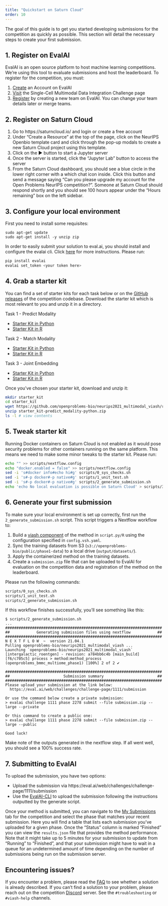 ```yaml
---
title: "Quickstart on Saturn Cloud"
order: 10
---
```


The goal of this guide is to get you started developing submissions for the competition as quickly as possible. This section will detail the necessary steps to create your first submission.

## 1. Register on EvalAI

EvalAI is an open source platform to host machine learning competitions. We're using this tool to evaluate submissions and host the leaderboard. To register for the competition, you must:

1. [Create](https://eval.ai/auth/signup) an Account on EvalAI
2. [Visit](https://eval.ai/web/challenges/challenge-page/1111/overview) the Single-Cell Multimodal Data Integration Challenge page
3. [Register](https://eval.ai/web/challenges/challenge-page/1111/participate) by creating a new team on EvalAI. You can change your team details later or merge teams.

## 2. Register on Saturn Cloud

1. Go to https://saturncloud.io/ and login or create a free account
2. Under "Create a Resource" at the top of the page, click on the NeurIPS Openbio template card and click through the pop-up modals to create a new Saturn Cloud project using this template.
3. Click on the ▶ button to start a Jupyter server
4. Once the server is started, click the "Jupyter Lab" button to access the server
5. From the Saturn Cloud dashboard, you should see a blue circle in the lower right corner with a which chat icon inside. Click this button and send a message saying "Can you please upgrade my account for the Open Problems NeurIPS competition?". Someone at Saturn Cloud should respond shortly and you should see 100 hours appear under the "Hours remaining" box on the left sidebar.


## 3. Configure your local environment
First you need to install some requisites:
```
sudo apt-get update
sudo apt-get install -y unzip zip
```

In order to easily submit your solution to eval.ai, you should install and configure the evalai cli. Click [here](https://eval.ai/web/challenges/challenge-page/1111/submission) for more instructions. Please run:
```bash
pip install evalai
evalai set_token <your token here>
```

## 4. Grab a starter kit

You can find a set of starter kits for each task below or on the [GitHub releases](https://github.com/openproblems-bio/neurips2021_multimodal_viash/releases) of the competition codebase. Download the starter kit which is most relevant to you and unzip it in a directory.

Task 1 - Predict Modality

* [Starter Kit in Python](https://github.com/openproblems-bio/neurips2021_multimodal_viash/releases/latest/download/starter_kit-predict_modality-python.zip)
* [Starter Kit in R](https://github.com/openproblems-bio/neurips2021_multimodal_viash/releases/latest/download/starter_kit-predict_modality-r.zip)

Task 2 - Match Modality

* [Starter Kit in Python](https://github.com/openproblems-bio/neurips2021_multimodal_viash/releases/latest/download/starter_kit-match_modality-python.zip)
* [Starter Kit in R](https://github.com/openproblems-bio/neurips2021_multimodal_viash/releases/latest/download/starter_kit-match_modality-r.zip)

Task 3 - Joint Embedding

* [Starter Kit in Python](https://github.com/openproblems-bio/neurips2021_multimodal_viash/releases/latest/download/starter_kit-joint_embedding-python.zip)
* [Starter Kit in R](https://github.com/openproblems-bio/neurips2021_multimodal_viash/releases/latest/download/starter_kit-joint_embedding-r.zip)

Once you've chosen your starter kit, download and unzip it:

```bash
mkdir starter_kit
cd starter_kit
wget https://github.com/openproblems-bio/neurips2021_multimodal_viash/releases/latest/download/starter_kit-predict_modality-python.zip
unzip starter_kit-predict_modality-python.zip
ls -l # view contents
```

## 5. Tweak starter kit

Running Docker containers on Saturn Cloud is not enabled as it would pose security problems for other containers running on the same platform. This means we need to make some minor tweaks to the starter kit. Please run:

```bash
echo "" >> scripts/nextflow.config
echo "docker.enabled = false" >> scripts/nextflow.config
sed -i 's#docker info#echo hi#g' scripts/0_sys_checks.sh
sed -i 's#-p docker#-p native#g' scripts/1_unit_test.sh
sed -i 's#-p docker#-p native#g' scripts/2_generate_submission.sh
echo 'echo No local evaluation is possible on Saturn Cloud' > scripts/3_evaluate_submission.sh
```

## 6. Generate your first submission

To make sure your local environment is set up correctly, first run the `2_generate_submission.sh` script. This script triggers a Nextflow workflow to:

1. Build a [viash component](https://viash.io/guide/) of the method in `script.py/R` using the configuration specified in `config.vsh.yaml`.
2. Sync the training datasets from S3 (`s3://openproblems-bio/public/phase1-data`) to a local drive (`output/datasets/`).
3. Apply the containerized method on the training datasets.
4. Create a `submission.zip` file that can be uploaded to EvalAI for evaluation on the competition data and registration of the method on the leaderboard.

Please run the following commands:

```bash
scripts/0_sys_checks.sh
scripts/1_unit_test.sh
scripts/2_generate_submission.sh
```

If this workflow finishes successfully, you'll see something like this:
```
$ scripts/2_generate_submission.sh
...
######################################################################
##            Generating submission files using nextflow            ##
######################################################################
N E X T F L O W  ~  version 21.04.1
Pulling openproblems-bio/neurips2021_multimodal_viash ...
Launching `openproblems-bio/neurips2021_multimodal_viash` [intergalactic_roentgen] - revision: a784bb6c4b [main_build]
[f6/c705c5] process > method:method_process (openproblems_bmmc_multiome_phase1) [100%] 2 of 2 ✔

######################################################################
##                        Submission summary                        ##
######################################################################
Please upload your submission at the link below:
  https://eval.ai/web/challenges/challenge-page/1111/submission

Or use the command below create a private submission:
> evalai challenge 1111 phase 2278 submit --file submission.zip --large --private

Or this command to create a public one:
> evalai challenge 1111 phase 2278 submit --file submission.zip --large --public

Good luck!
```

Make note of the outputs generated in the nextflow step. If all went well, you should see a 100% success rate.

## 7. Submitting to EvalAI

To upload the submission, you have two options:

* Upload the submission via https://eval.ai/web/challenges/challenge-page/1111/submission
* Use the [EvalAI-CLI](https://github.com/Cloud-CV/evalai-cli) to upload the submission following the instructions outputted by the generate script.

Once your method is submitted, you can navigate to the [My Submissions](https://eval.ai/web/challenges/challenge-page/1111/my-submission) tab for the competition and select the phase that matches your recent submission. Here you will find a table that lists each submission you've uploaded for a given phase. Once the "Status" column is marked "Finished" you can view the `results.json` file that provides the method performance. Note that it might take up to 5 minutes for your submission to update from "Running" to "Finished", and that your submission might have to wait in a queue for an undetermined amount of time depending on the number of submissions being run on the submission server.


## Encountering issues?
If you encounter a problem, please read the [FAQ](/events/2021-09_neurips/documentation/submission/faq.qmd) to see whether a solution is already described. If you can't find a solution to your problem, please reach out on the competition [Discord](https://discord.gg/PEmRN4tjvE) server. See the `#troubleshooting` or `#viash-help` channels.

